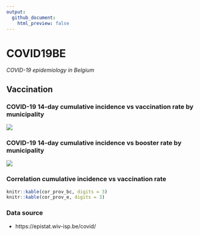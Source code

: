 ```yaml
---
output:
  github_document:
    html_preview: false
---
```


# COVID19BE
_COVID-19 epidemiology in Belgium_

## Vaccination

### COVID-19 14-day cumulative incidence vs vaccination rate by municipality
![](covid19be-vaccination.png)

### COVID-19 14-day cumulative incidence vs booster rate by municipality
![](covid19be-vaccination-booster.png)

### Correlation cumulative incidence vs vaccination rate

```r
knitr::kable(cor_prov_bc, digits = 3)
knitr::kable(cor_prov_e, digits = 3)
```

### Data source

- https://epistat.wiv-isp.be/covid/
